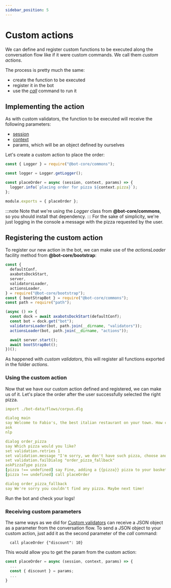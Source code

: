 ```yaml
---
sidebar_position: 5
---
```


# Custom actions

We can define and register custom functions to be executed along the conversation flow like if it were custom
commands. We call them _custom actions_.

The process is pretty much the same:

- create the function to be executed
- register it in the bot
- use the [_call_](/bot-orchestration/dlg_commands_reference#call) command to run it

## Implementing the action

As with custom validators, the function to be executed will receive the following parameters:

- [session](/technical-reference/key_concepts#session)
- [context](/technical-reference/key_concepts#context)
- params, which will be an object defined by ourselves

Let's create a custom action to place the order:

```js title="actions/placeOrder.js"
const { Logger } = require("@bot-core/commons");

const logger = Logger.getLogger();

const placeOrder = async (session, context, params) => {
  logger.info(`placing order for pizza ${context.pizza}`);
};

module.exports = { placeOrder };
```

:::note
Note that we're using the _Logger_ class from **@bot-core/commons**, so you should install that dependency.
:::
For the sake of simplicity, we're just logging in the console a message with the pizza requested by the user.

## Registering the custom action

To register our new action in the bot, we can make use of the _actionsLoader_ facility method from **@bot-core/bootstrap**:

```js title="index.js" {5,15}
const {
  defaultConf,
  axabotsDockStart,
  server,
  validatorsLoader,
  actionsLoader,
} = require("@bot-core/bootstrap");
const { bootStrapBot } = require("@bot-core/commons");
const path = require("path");

(async () => {
  const dock = await axabotsDockStart(defaultConf);
  const bot = dock.get("bot");
  validatorsLoader(bot, path.join(__dirname, "validators"));
  actionsLoader(bot, path.join(__dirname, "actions"));

  await server.start();
  await bootStrapBot();
})();
```

As happened with _custom validators_, this will register all functions exported in the folder _actions_.

### Using the custom action

Now that we have our custom action defined and registered, we can make us of it. Let's place the order after the user
successfully selected the right pizza.

```yaml title=bot-data/flows/basic-script.dlg {15}
import ./bot-data/flows/corpus.dlg

dialog main
say Welcome to Fabio's, the best italian restaurant on your town. How can we help you?
ask
nlp

dialog order_pizza
say Which pizza would you like?
set validation.retries 1
set validation.message "I'm sorry, we don't have such pizza, choose another one, please"
set validation.failDialog "order_pizza_fallback"
askPizzaType pizza
[pizza !== undefined] say Fine, adding a {{pizza}} pizza to your basket.
[pizza !== undefined] call placeOrder

dialog order_pizza_fallback
say We're sorry you couldn't find any pizza. Maybe next time!
```

Run the bot and check your logs!

### Receiving custom parameters

The same ways as we did for [Custom validators](./gather_user_input#receiving-custom-parameters) can receive a JSON object
as a parameter from the conversation flow.
To send a JSON object to your custom action, just add it as the second parameter of the _call_ command:

```
  call placeOrder {"discount": 10}
```

This would allow you to get the param from the custom action:

```js
const placeOrder = async (session, context, params) => {
  ...
  const { discount } = params;
  ...
}
```
